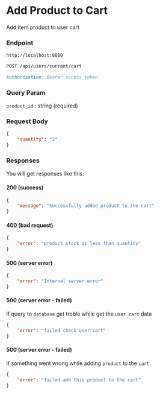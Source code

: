 # Add Product to Cart

Add item product to user cart

### Endpoint

```md filename="Base URL"
http://localhost:8080
```

```md filename="Method and Endpoint"
POST /api/users/current/cart
```

```md filename="Headers"
Authorization: Bearer access_token
```

### Query Param

`product_id` : string (required)

### Request Body
```json filename="Request Body"
{
    "quantity": "2"
}
```

### Responses
You will get responses like this:

#### 200 (success)
```json filename="Response Body"
{
    "message": "Successfully added product to the cart"
}
```

#### 400 (bad request)
```json filename="Response Body"
{
    "error": "product stock is less than quantity"
}
```

#### 500 (server error)
```json filename="Response Body"
{
    "error": "Internal server error"
}
```

#### 500 (server error - failed)
If query to `database` get troble while get the `user cart` data
```json filename="Response Body"
{
    "error": "failed check user cart"
}
```

#### 500 (server error - failed)
If something went wrong while adding `product` to the `cart`
```json filename="Response Body"
{
    "error": "failed add this product to the cart"
}
```